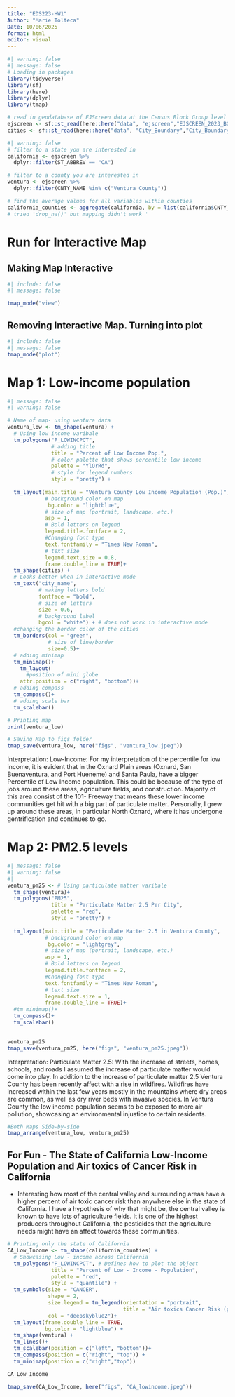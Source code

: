```yaml
---
title: "EDS223-HW1"
Author: "Marie Tolteca"
Date: 10/06/2025
format: html
editor: visual
---
```


```r
#| warning: false
#| message: false
# Loading in packages
library(tidyverse)
library(sf)
library(here)
library(dplyr)
library(tmap)

# read in geodatabase of EJScreen data at the Census Block Group level and cities.
ejscreen <- sf::st_read(here::here("data", "ejscreen","EJSCREEN_2023_BG_StatePct_with_AS_CNMI_GU_VI.gdb")) 
cities <- sf::st_read(here::here("data", "City_Boundary","City_Boundary.shp")) 

```

```r
#| warning: false
# filter to a state you are interested in
california <- ejscreen %>%
  dplyr::filter(ST_ABBREV == "CA") 

# filter to a county you are interested in
ventura <- ejscreen %>%
  dplyr::filter(CNTY_NAME %in% c("Ventura County"))

# find the average values for all variables within counties
california_counties <- aggregate(california, by = list(california$CNTY_NAME), FUN = mean)
# tried 'drop_na()' but mapping didn't work ' 
```

# Run for Interactive Map

## Making Map Interactive
```r
#| include: false
#| message: false

tmap_mode("view")
```

## Removing Interactive Map. Turning into plot
```r
#| include: false
#| message: false
tmap_mode("plot")
```

# Map 1: Low-income population
```r
#| message: false
#| warning: false

# Name of map- using ventura data
ventura_low <- tm_shape(ventura) +
  # Using low income varibale
  tm_polygons("P_LOWINCPCT",
              # adding title
              title = "Percent of Low Income Pop.",
              # color palette that shows percentile low income
              palette = "YlOrRd",
              # style for legend numbers
              style = "pretty") +
  
  tm_layout(main.title = "Ventura County Low Income Population (Pop.)",
            # background color on map
             bg.color = "lightblue",
            # size of map (portrait, landscape, etc.)
            asp = 1,
            # Bold letters on legend
            legend.title.fontface = 2,
            #Changing font type
            text.fontfamily = "Times New Roman",
            # text size
            legend.text.size = 0.8,
            frame.double_line = TRUE)+
  tm_shape(cities) +
  # Looks better when in interactive mode
  tm_text("city_name",
          # making letters bold
          fontface = "bold",
          # size of letters
          size = 0.6,
          # background label 
          bgcol = "white") + # does not work in interactive mode
  #changing the border color of the cities
  tm_borders(col = "green",
             # size of line/border
             size=0.5)+
  # adding minimap
  tm_minimap()+
    tm_layout(
      #position of mini globe
    attr.position = c("right", "bottom"))+
  # adding compass
  tm_compass()+
  # adding scale bar
  tm_scalebar()

# Printing map
print(ventura_low)

# Saving Map to figs folder
tmap_save(ventura_low, here("figs", "ventura_low.jpeg"))
```
Interpretation: 
Low-Income:
For my interpretation of the percentile for low income, it is evident that in the Oxnard Plain areas (Oxnard, San Buenaventura, and Port Hueneme) and Santa Paula, have a bigger Percentile of Low Income population. This could be because of the type of jobs around these areas, agriculture fields, and construction. Majority of this area consist of the 101- Freeway that means these lower income communities get hit with a big part of particulate matter. Personally, I grew up around these areas, in particular North Oxnard, where it has undergone gentrification and continues to go.

# Map 2: PM2.5 levels
```r
#| message: false
#| warning: false
#| 
ventura_pm25 <- # Using particulate matter varibale
  tm_shape(ventura)+
  tm_polygons("PM25",
              title = "Particulate Matter 2.5 Per City",
              palette = "red",
              style = "pretty") +
  
  tm_layout(main.title = "Particulate Matter 2.5 in Ventura County",
            # background color on map
             bg.color = "lightgrey",
            # size of map (portrait, landscape, etc.)
            asp = 1,
            # Bold letters on legend
            legend.title.fontface = 2,
            #Changing font type
            text.fontfamily = "Times New Roman",
            # text size
            legend.text.size = 1,
            frame.double_line = TRUE)+
  #tm_minimap()+
  tm_compass()+
  tm_scalebar()
  

ventura_pm25
tmap_save(ventura_pm25, here("figs", "ventura_pm25.jpeg"))

```

Interpretation: 
Particulate Matter 2.5:
With the increase of streets, homes, schools, and roads I assumed the increase of particulate matter would come into play. In addition to the increase of particulate matter 2.5 Ventura County has been recently affect with a rise in wildfires. Wildfires have increased within the last few years mostly in the mountains where dry areas are common, as well as dry river beds with invasive species. In Ventura County the low income population seems to be exposed to more air pollution, showcasing an environmental injustice to certain residents.

```r
#Both Maps Side-by-side
tmap_arrange(ventura_low, ventura_pm25)
```

## For Fun - The State of California Low-Income Population and Air toxics of Cancer Risk in California
- Interesting how most of the central valley and surrounding areas have a higher percent of air toxic cancer risk than anywhere else in the state of California. I have a hypothesis of why that might be, the central valley is known to have lots of agriculture fields. It is one of the highest producers throughout California, the pesticides that the agriculture needs might have an affect towards these communities.
```r
# Printing only the state of California
CA_Low_Income <- tm_shape(california_counties) +
  # Showcasing Low - income across California
  tm_polygons("P_LOWINCPCT", # Defines how to plot the object
              title = "Percent of Low - Income - Population",
              palette = "red",
              style = "quantile") +
  tm_symbols(size = "CANCER",
             shape = 2,
             size.legend = tm_legend(orientation = "portrait",
                                     title = "Air toxics Cancer Risk (per County)"),
             col = "deepskyblue2")+
  tm_layout(frame.double_line = TRUE,
            bg.color = "lightblue") +
  tm_shape(ventura) +
  tm_lines()+
  tm_scalebar(position = c("left", "bottom"))+
  tm_compass(position = c("right", "top")) +
  tm_minimap(position = c("right","top"))

CA_Low_Income

tmap_save(CA_Low_Income, here("figs", "CA_lowincome.jpeg"))

```
